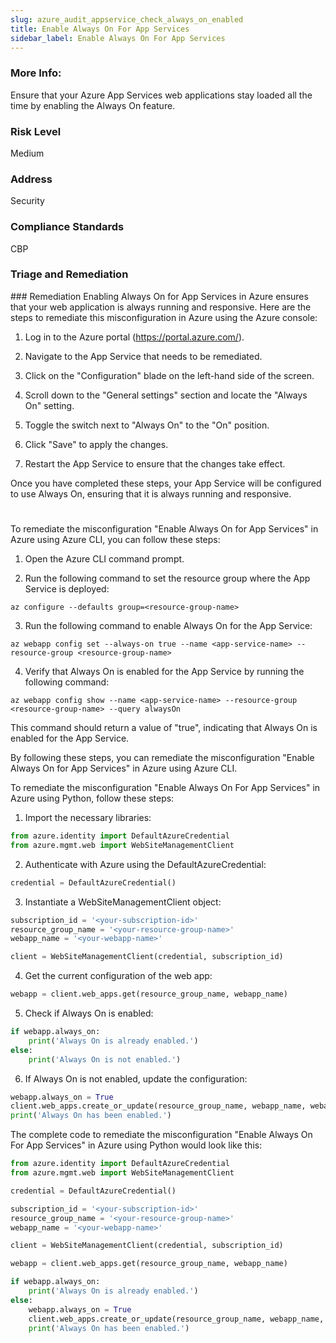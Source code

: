```yaml
---
slug: azure_audit_appservice_check_always_on_enabled
title: Enable Always On For App Services
sidebar_label: Enable Always On For App Services
---
```


### More Info:

Ensure that your Azure App Services web applications stay loaded all the time by enabling the Always On feature.

### Risk Level

Medium

### Address

Security

### Compliance Standards

CBP

### Triage and Remediation
<Tabs>
<Tab title='Remediation'>
### Remediation

<AccordionGroup>
<Accordion title='Using Console' defaultOpen='true'>
Enabling Always On for App Services in Azure ensures that your web application is always running and responsive. Here are the steps to remediate this misconfiguration in Azure using the Azure console:

1. Log in to the Azure portal (https://portal.azure.com/).

2. Navigate to the App Service that needs to be remediated.

3. Click on the "Configuration" blade on the left-hand side of the screen.

4. Scroll down to the "General settings" section and locate the "Always On" setting.

5. Toggle the switch next to "Always On" to the "On" position.

6. Click "Save" to apply the changes.

7. Restart the App Service to ensure that the changes take effect.

Once you have completed these steps, your App Service will be configured to use Always On, ensuring that it is always running and responsive.

#
</Accordion>

<Accordion title='Using CLI'>
To remediate the misconfiguration "Enable Always On for App Services" in Azure using Azure CLI, you can follow these steps:

1. Open the Azure CLI command prompt.

2. Run the following command to set the resource group where the App Service is deployed:

```
az configure --defaults group=<resource-group-name>
```

3. Run the following command to enable Always On for the App Service:

```
az webapp config set --always-on true --name <app-service-name> --resource-group <resource-group-name>
```

4. Verify that Always On is enabled for the App Service by running the following command:

```
az webapp config show --name <app-service-name> --resource-group <resource-group-name> --query alwaysOn
```

This command should return a value of "true", indicating that Always On is enabled for the App Service.

By following these steps, you can remediate the misconfiguration "Enable Always On for App Services" in Azure using Azure CLI.
</Accordion>

<Accordion title='Using Python'>
To remediate the misconfiguration "Enable Always On For App Services" in Azure using Python, follow these steps:

1. Import the necessary libraries:

```python
from azure.identity import DefaultAzureCredential
from azure.mgmt.web import WebSiteManagementClient
```

2. Authenticate with Azure using the DefaultAzureCredential:

```python
credential = DefaultAzureCredential()
```

3. Instantiate a WebSiteManagementClient object:

```python
subscription_id = '<your-subscription-id>'
resource_group_name = '<your-resource-group-name>'
webapp_name = '<your-webapp-name>'

client = WebSiteManagementClient(credential, subscription_id)
```

4. Get the current configuration of the web app:

```python
webapp = client.web_apps.get(resource_group_name, webapp_name)
```

5. Check if Always On is enabled:

```python
if webapp.always_on:
    print('Always On is already enabled.')
else:
    print('Always On is not enabled.')
```

6. If Always On is not enabled, update the configuration:

```python
webapp.always_on = True
client.web_apps.create_or_update(resource_group_name, webapp_name, webapp)
print('Always On has been enabled.')
```

The complete code to remediate the misconfiguration "Enable Always On For App Services" in Azure using Python would look like this:

```python
from azure.identity import DefaultAzureCredential
from azure.mgmt.web import WebSiteManagementClient

credential = DefaultAzureCredential()

subscription_id = '<your-subscription-id>'
resource_group_name = '<your-resource-group-name>'
webapp_name = '<your-webapp-name>'

client = WebSiteManagementClient(credential, subscription_id)

webapp = client.web_apps.get(resource_group_name, webapp_name)

if webapp.always_on:
    print('Always On is already enabled.')
else:
    webapp.always_on = True
    client.web_apps.create_or_update(resource_group_name, webapp_name, webapp)
    print('Always On has been enabled.')
```
</Accordion>

</AccordionGroup>
</Tab>
</Tabs>

